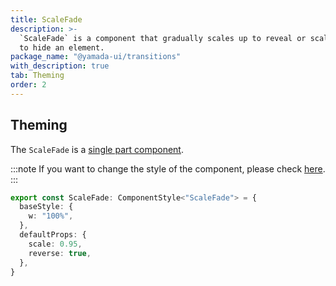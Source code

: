 ```yaml
---
title: ScaleFade
description: >-
  `ScaleFade` is a component that gradually scales up to reveal or scales down
  to hide an element.
package_name: "@yamada-ui/transitions"
with_description: true
tab: Theming
order: 2
---
```


## Theming

The `ScaleFade` is a [single part component](/styled-system/theming/component-styles#single-part-components).

:::note
If you want to change the style of the component, please check [here](/styled-system/theming/customize-theme#changing-the-style-of-components).
:::

```ts
export const ScaleFade: ComponentStyle<"ScaleFade"> = {
  baseStyle: {
    w: "100%",
  },
  defaultProps: {
    scale: 0.95,
    reverse: true,
  },
}
```
